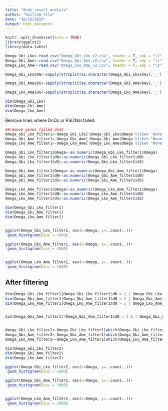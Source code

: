 ```yaml
---
title: "dnds_result_analyis"
author: "Guillem Ylla"
date: "10/15/2019"
output: html_document
---
```


```r
knitr::opts_chunk$set(echo = TRUE)
library(ggplot2)
library(data.table)
```



```r
Omega_Gbi_Lko<-read.csv("Omega_Gbi_Lko_v2.csv", header = T, sep = "\t", stringsAsFactors = FALSE)
Omega_Gbi_Ame<-read.csv("Omega_Gbi_Ame_v2.csv", header = T, sep = "\t", stringsAsFactors = FALSE)
Omega_Lko_Ame<-read.csv("Omega_Lko_Ame_v2.csv", header = T, sep = "\t", stringsAsFactors = FALSE)

Omega_Gbi_Lko$OG<-sapply(strsplit(as.character(Omega_Gbi_Lko$key),'_'), `[`, 2)

Omega_Gbi_Ame$OG<-sapply(strsplit(as.character(Omega_Gbi_Ame$key),'_'), `[`, 2)

Omega_Lko_Ame$OG<-sapply(strsplit(as.character(Omega_Lko_Ame$key),'_'), `[`, 2)

dim(Omega_Gbi_Lko)
dim(Omega_Gbi_Ame)
dim(Omega_Lko_Ame)
```

Remove lines where DnDs or Pal2Nal failed:


```r

##remove genes failed dnds
Omega_Gbi_Lko_filter1<-Omega_Gbi_Lko[!Omega_Gbi_Lko$Omega %like% "None",]
Omega_Gbi_Ame_filter1<-Omega_Gbi_Ame[!Omega_Gbi_Ame$Omega %like% "None",]
Omega_Lko_Ame_filter1<-Omega_Lko_Ame[!Omega_Lko_Ame$Omega %like% "None",]

Omega_Gbi_Lko_filter1$Omega<-as.numeric(Omega_Gbi_Lko_filter1$Omega)
Omega_Gbi_Lko_filter1$dN<-as.numeric(Omega_Gbi_Lko_filter1$dN)
Omega_Gbi_Lko_filter1$dS<-as.numeric(Omega_Gbi_Lko_filter1$dS)

Omega_Gbi_Ame_filter1$Omega<-as.numeric(Omega_Gbi_Ame_filter1$Omega)
Omega_Gbi_Ame_filter1$dN<-as.numeric(Omega_Gbi_Ame_filter1$dN)
Omega_Gbi_Ame_filter1$dS<-as.numeric(Omega_Gbi_Ame_filter1$dS)

Omega_Lko_Ame_filter1$Omega<-as.numeric(Omega_Lko_Ame_filter1$Omega)
Omega_Lko_Ame_filter1$dN<-as.numeric(Omega_Lko_Ame_filter1$dN)
Omega_Lko_Ame_filter1$dS<-as.numeric(Omega_Lko_Ame_filter1$dS)

dim(Omega_Gbi_Lko_filter1)
dim(Omega_Gbi_Ame_filter1)
dim(Omega_Lko_Ame_filter1)



```
```r
ggplot(Omega_Gbi_Lko_filter1, aes(x=Omega, y=..count..))+
 geom_histogram(bins = 1000) 

ggplot(Omega_Gbi_Ame_filter1, aes(x=Omega, y=..count..))+
 geom_histogram(bins = 1000) 


ggplot(Omega_Lko_Ame_filter1, aes(x=Omega, y=..count..))+
 geom_histogram(bins = 1000) 

```

## After filtering
```r

dim(Omega_Gbi_Lko_filter1[Omega_Gbi_Lko_filter1$dN > 2 | Omega_Gbi_Lko_filter1$dS > 2, ])[1]/dim(Omega_Gbi_Lko_filter1)[1]*100
dim(Omega_Gbi_Ame_filter1[Omega_Gbi_Ame_filter1$dN > 2 | Omega_Gbi_Ame_filter1$dS > 2, ])[1]/dim(Omega_Gbi_Ame_filter1)[1]*100
dim(Omega_Lko_Ame_filter1[Omega_Lko_Ame_filter1$dN > 2 | Omega_Lko_Ame_filter1$dS > 2, ])[1]/dim(Omega_Lko_Ame_filter1)[1]*100


dim(Omega_Gbi_Ame_filter1[!Omega_Gbi_Ame_filter1$dN > 2 & ! Omega_Gbi_Ame_filter1$dS > 2, ])[1]/dim(Omega_Gbi_Ame_filter1)[1]*100


Omega_Gbi_Lko_filter2<-Omega_Gbi_Lko_filter1[which(Omega_Gbi_Lko_filter1$dN <= 2 &  Omega_Gbi_Lko_filter1$dS <= 2) ,]
Omega_Gbi_Ame_filter2<-Omega_Gbi_Ame_filter1[which(Omega_Gbi_Ame_filter1$dN <= 2 &  Omega_Gbi_Ame_filter1$dS <= 2) ,]
Omega_Lko_Ame_filter2<-Omega_Lko_Ame_filter1[which(Omega_Lko_Ame_filter1$dN <= 2 &  Omega_Lko_Ame_filter1$dS <= 2) ,]

dim(Omega_Gbi_Lko_filter2)
dim(Omega_Gbi_Ame_filter2)
dim(Omega_Lko_Ame_filter2)

```

```r
ggplot(Omega_Gbi_Lko_filter2, aes(x=Omega, y=..count..))+
 geom_histogram(bins = 1000) 

ggplot(Omega_Gbi_Ame_filter2, aes(x=Omega, y=..count..))+
 geom_histogram(bins = 1000) 


ggplot(Omega_Lko_Ame_filter2, aes(x=Omega, y=..count..))+
 geom_histogram(bins = 1000) 

```
